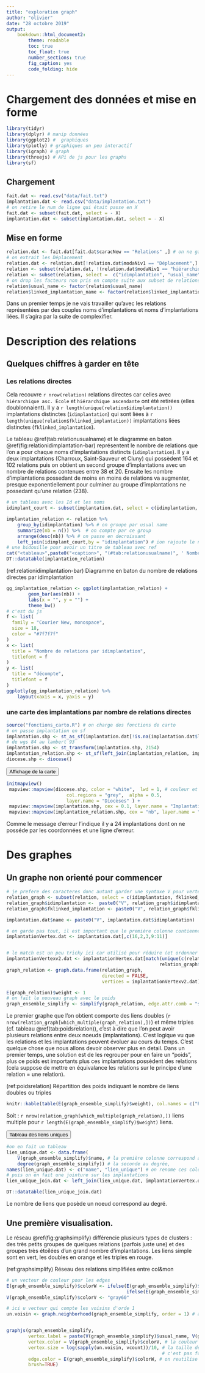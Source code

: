 ```yaml
---
title: "exploration graph"
author: "olivier"
date: "28 octobre 2019"
output: 
    bookdown::html_document2:
        theme: readable
        toc: true
        toc_float: true
        number_sections: true
        fig_caption: yes
        code_folding: hide
---
```



# Chargement des données et mise en forme

```r
library(tidyr)
library(dplyr) # manip données
library(ggplot2) #  graphiques
library(plotly) # graphiques un peu interactif
library(igraph) # graph
library(threejs) # APi de js pour les graphs
library(sf)
``` 


## Chargement

```r
fait.dat <- read.csv("data/fait.txt")
implantation.dat <- read.csv("data/implantation.txt")
# on retire le num de ligne qui était passe en X
fait.dat <- subset(fait.dat, select = - X)
implantation.dat <- subset(implantation.dat, select = - X)

```

## Mise en forme

```r
relation.dat <- fait.dat[fait.dat$caracNew == "Relations" ,] # on ne garde que les relations
# on extrait les Déplacement 
relation.dat <- relation.dat[!relation.dat$modaNiv1 == "Déplacement",]
relation <- subset(relation.dat, !(relation.dat$modaNiv1 == "hiérarchique asc. Ecole" | relation.dat$modaNiv1 == "hiérarchique ascendante") )# on enleve les doublons
relation <- subset(relation, select =  c("idimplantation", "usual_name", "fklinked_implantation","linked_implantation_name")) # on ne garde que les noms et noms liées
# on drop les facteurs non pris en compte suite aux subset de relations
relation$usual_name <- factor(relation$usual_name)
relation$linked_implantation_name <- factor(relation$linked_implantation_name)
```


Dans un premier temps je ne vais travailler qu'avec les relations représentées par des couples noms d'implantations et noms d'implantations liées. Il s'agira par la suite de complexifier. 

# Description des relations

## Quelques chiffres à garder en tête

### Les relations directes

Cela recouvre `r nrow(relation)` relations directes car celles avec `hiérarchique asc. Ecole` et  `hiérarchique ascendante` ont été retirées (elles doublonnaient). Il y a `r length(unique(relation$idimplantation))` implantations distinctes (`idimplantation`) qui sont liées à `r length(unique(relation$fklinked_implantation))` implantations liées distinctes (`fklinked_implantation`). 

Le tableau \@ref(tab:relationusualname) et le diagramme en baton \@ref(fig:relationidimplantation-bar) représentent le nombre de relations que l'on a pour chaque noms d'implantations distincts (`idimplantation`). Il y a deux implantations (Charroux, Saint-Sauveur et Cluny) qui possèdent 164 et 102 relations puis on obtient un second groupe d'implantations avec un nombre de relations contenues entre 38 et 20. Ensuite les nombre d'implantations possedant de moins en moins de relations va augmenter, presque exponentiellement pour culminer au groupe d'implantations ne possedant qu'une relation (238).


```r
# un tableau avec les Id et les noms
idimplant_court <- subset(implantation.dat, select = c(idimplantation, usual_name))

implantation_relation <- relation %>% 
    group_by(idimplantation) %>% # on groupe par usual name
    summarize(nb = n()) %>%  # on compte par ce group
    arrange(desc(nb)) %>% # on passe en decroissant
    left_join(idimplant_court,by = "idimplantation") # ion rajoute le nom
# une bidouille pour avoir un titre de tableau avec ref
cat("<tableau>",paste0("<caption>", "(#tab:relationusualname)", ' Nombre de relations directes par idimplantation', "</caption>"),"</tableau>", sep ="\n")
DT::datatable(implantation_relation)


```

(ref:relationidimplantation-bar) Diagramme en baton du nombre de relations directes par idimplantation 

```r
gg_implantation_relation <- ggplot(implantation_relation) +
        geom_bar(aes(nb)) + 
        labs(x = "", y = "") +
        theme_bw()
# c'est du js
f <- list(
  family = "Courier New, monospace",
  size = 18,
  color = "#7f7f7f"
)
x <- list(
  title = "Nombre de relations par idimplantation",
  titlefont = f
)
y <- list(
  title = "décompte",
  titlefont = f
)
ggplotly(gg_implantation_relation) %>% 
    layout(xaxis = x, yaxis = y)
```


### une carte des implantations par nombre de relations directes

```r
source("fonctions_carto.R") # on charge des fonctions de carto
# on passe implantation en sf
implantation.shp <- st_as_sf(implantation.dat[!is.na(implantation.dat$lat),], coords = c("lng", "lat"), crs = 4326)
# de wgs 84 au lambert 93
implantation.shp <- st_transform(implantation.shp, 2154) 
implantation_relation.shp <- st_sf(left_join(implantation_relation, implantation.shp, by = "idimplantation"))
diocese.shp <- diocese()
```


<button class="btn btn-primary" data-toggle="collapse" data-target="#BlockName_carterelation"> Affichage de la carte </button>
<div id="BlockName_carterelation" class="collapse">


```r

initmapview()
 mapview::mapview(diocese.shp, color = "white",  lwd = 1, # couleur et type du contour
                      col.regions = "grey",  alpha = 0.5,                  # couleur du fond et type
                      layer.name = "Diocèses" ) +
 mapview::mapview(implantation.shp, cex = 0.1, layer.name = "Implantations", col.regions = "black") +
 mapview::mapview(implantation_relation.shp, cex = "nb", layer.name = "implantations avec relations")
```

</div>

Comme le message d'erreur l'indique il y a 24 implantations dont on ne posséde par les coordonnées et une ligne d'erreur. 

# Des graphes

## Un graphe non orienté pour commencer

```r
 
# je prefere des caracteres donc autant garder une syntaxe V pour vertex
relation_graph <- subset(relation, select = c(idimplantation, fklinked_implantation))
relation_graph$idimplantation <-  paste0("V", relation_graph$idimplantation)
relation_graph$fklinked_implantation <- paste0("V", relation_graph$fklinked_implantation)

implantation.dat$name <- paste0("V", implantation.dat$idimplantation)

# on garde pas tout, il est important que le première colonne contienne les noms de vertex cf help(grap.data.frame)
implantationVertex.dat <- implantation.dat[,c(16,2,3,9:11)] 


# le match est un peu tricky ici car utilisé pour réduire (et ordonner ce qui ne change rien) au vertex ayant des relations
implantationVertexv2.dat <- implantationVertex.dat[match(unique(c(relation_graph$idimplantation, 
                                                        relation_graph$fklinked_implantation)), implantationVertex.dat$name),]
graph_relation <- graph.data.frame(relation_graph, 
                                   directed = FALSE, 
                                   vertices = implantationVertexv2.dat) # c'est ici qu' on indique les attributs des vertex, il faut que la première colonne corresponde à celle des vertexes cf help(graph.data.frame) details 3 paragraphs

E(graph_relation)$weight <- 1
# on fait le nouveau graph avec le poids 
graph_ensemble_simplify <- simplify(graph_relation, edge.attr.comb = "sum") 

```


Le premier graphe que l'on obtient comporte des liens doubles (`r nrow(relation_graph[which_multiple(graph_relation),])`) et même triples (cf. tableau \@ref(tab:poidsrelation)), c'est à dire que l'on peut avoir plusieurs relations entre deux noeuds (implantations). C'est logique vu que les relations et les implantations peuvent évoluer au cours du temps. C'est quelque chose que nous allons devoir observer plus en detail. Dans un premier temps, une solution est de les regrouper pour en faire un "poids", plus ce poids est importants plus ces implantations possèdent des relations (cela suppose de mettre en équivalance les relations sur le principe d'une relation = une relation).  

(ref:poidsrelation) Répartition des poids indiquant le nombre de liens doubles ou triples

```r
knitr::kable(table(E(graph_ensemble_simplify)$weight), col.names = c("Poids des liens", "Fréquences"), caption = "(ref:poidsrelation)")
```

Soit :  `r nrow(relation_graph[which_multiple(graph_relation),])` liens multiple pour `r length(E(graph_ensemble_simplify)$weight)` liens. 


<button class="btn btn-primary" data-toggle="collapse" data-target="#BlockName_tableauliensunique"> Tableau des liens uniques </button>
<div id="BlockName_tableauliensunique" class="collapse">

```r
#on en fait un tableau
lien_unique.dat <- data.frame(
    V(graph_ensemble_simplify)$name, # la première colonne correspond au nom de vertexes
    degree(graph_ensemble_simplify)) # la seconde au degrée,
names(lien_unique.dat) <- c("name", "lien_unique") # on renome ces colonnes
# puis on en fait une jointure sur les implantations
lien_unique_join.dat <- left_join(lien_unique.dat, implantationVertex.dat, by = c("name"="name"))

DT::datatable(lien_unique_join.dat)

```

</div>

Le nombre de liens que posède un noeud correspond au degré. 

## Une première visualisation. 

Le réseau \@ref(fig:graphsimplify) différencie plusieurs types de clusters : des très petits groupes de quelques relations (parfois juste une) et des groupes très étoilées d'un grand nombre d'implantations. Les liens simple sont en vert, les doubles en orange et les triples en rouge. 

(ref:graphsimplify) Réseau des relations simplifiées entre col&mon

```r
# un vecteur de couleur pour les edges
E(graph_ensemble_simplify)$colorW <- ifelse(E(graph_ensemble_simplify)$weight == 1, "forestgreen",
                                            ifelse(E(graph_ensemble_simplify)$weight == 2, "orange", "red"))
V(graph_ensemble_simplify)$colorV <- "gray60"

# ici u vecteur qui compte les voisins d'orde 1
un.voisin <- graph.neighborhood(graph_ensemble_simplify, order = 1) # attention la fonction evolue vers ego_size


graphjs(graph_ensemble_simplify, 
        vertex.label = paste(V(graph_ensemble_simplify)$usual_name, V(graph_ensemble_simplify)$name) , # ici on mets le nom de l'implantation
        vertex.color = V(graph_ensemble_simplify)$colorV, # la couleur pour les vertexs
        vertex.size = log(sapply(un.voisin, vcount))/10, # la taille des noeuds = au log(voisin orde 1)/10 
                                                         # c'est pas fou mais je veux un truc de 0.1 à 0.5
        edge.color = E(graph_ensemble_simplify)$colorW, # on reutilise le vecteur de couleurs ici que trois couleurs produites ..
        brush=TRUE) 
```


